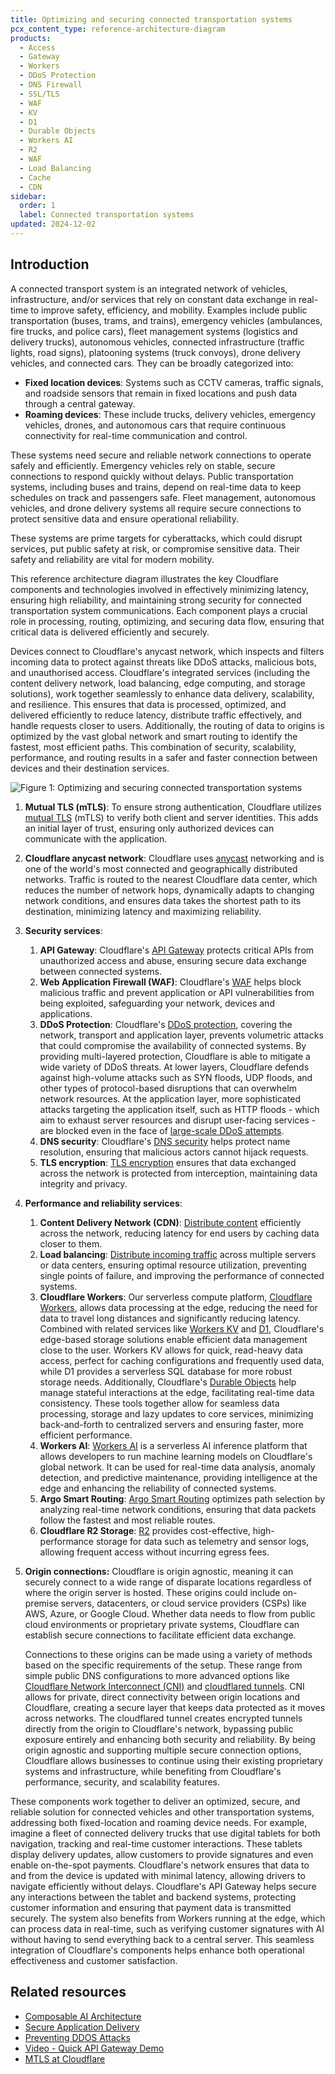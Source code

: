 ```yaml
---
title: Optimizing and securing connected transportation systems
pcx_content_type: reference-architecture-diagram
products:
  - Access
  - Gateway
  - Workers
  - DDoS Protection
  - DNS Firewall
  - SSL/TLS
  - WAF
  - KV
  - D1
  - Durable Objects
  - Workers AI
  - R2
  - WAF
  - Load Balancing
  - Cache
  - CDN
sidebar:
  order: 1
  label: Connected transportation systems
updated: 2024-12-02
---
```


## Introduction

A connected transport system is an integrated network of vehicles, infrastructure, and/or services that rely on constant data exchange in real-time to improve safety, efficiency, and mobility. Examples include public transportation (buses, trams, and trains), emergency vehicles (ambulances, fire trucks, and police cars), fleet management systems (logistics and delivery trucks), autonomous vehicles, connected infrastructure (traffic lights, road signs), platooning systems (truck convoys), drone delivery vehicles, and connected cars. They can be broadly categorized into:

- **Fixed location devices**: Systems such as CCTV cameras, traffic signals, and roadside sensors that remain in fixed locations and push data through a central gateway.
- **Roaming devices**: These include trucks, delivery vehicles, emergency vehicles, drones, and autonomous cars that require continuous connectivity for real-time communication and control.

These systems need secure and reliable network connections to operate safely and efficiently. Emergency vehicles rely on stable, secure connections to respond quickly without delays. Public transportation systems, including buses and trains, depend on real-time data to keep schedules on track and passengers safe. Fleet management, autonomous vehicles, and drone delivery systems all require secure connections to protect sensitive data and ensure operational reliability.

These systems are prime targets for cyberattacks, which could disrupt services, put public safety at risk, or compromise sensitive data. Their safety and reliability are vital for modern mobility.

This reference architecture diagram illustrates the key Cloudflare components and technologies involved in effectively minimizing latency, ensuring high reliability, and maintaining strong security for connected transportation system communications. Each component plays a crucial role in processing, routing, optimizing, and securing data flow, ensuring that critical data is delivered efficiently and securely.

Devices connect to Cloudflare's anycast network, which inspects and filters incoming data to protect against threats like DDoS attacks, malicious bots, and unauthorised access. Cloudflare's integrated services (including the content delivery network, load balancing, edge computing, and storage solutions), work together seamlessly to enhance data delivery, scalability, and resilience. This ensures that data is processed, optimized, and delivered efficiently to reduce latency, distribute traffic effectively, and handle requests closer to users. Additionally, the routing of data to origins is optimized by the vast global network and smart routing to identify the fastest, most efficient paths. This combination of security, scalability, performance, and routing results in a safer and faster connection between devices and their destination services.

![Figure 1: Optimizing and securing connected transportation systems](~/assets/images/reference-architecture/optimizing-and-securing-connected-transportation-systems/figure1.svg)

1. **Mutual TLS (mTLS)**: To ensure strong authentication, Cloudflare utilizes [mutual TLS](/ssl/client-certificates/enable-mtls/) (mTLS) to verify both client and server identities. This adds an initial layer of trust, ensuring only authorized devices can communicate with the application.

2. **Cloudflare anycast network**: Cloudflare uses [anycast](https://www.cloudflare.com/learning/cdn/glossary/anycast-network/) networking and is one of the world's most connected and geographically distributed networks. Traffic is routed to the nearest Cloudflare data center, which reduces the number of network hops, dynamically adapts to changing network conditions, and ensures data takes the shortest path to its destination, minimizing latency and maximizing reliability.

3. **Security services**:

   1. **API Gateway**: Cloudflare's [API Gateway](/api-shield/get-started/) protects critical APIs from unauthorized access and abuse, ensuring secure data exchange between connected systems.
   2. **Web Application Firewall (WAF)**: Cloudflare's [WAF](/waf/) helps block malicious traffic and prevent application or API vulnerabilities from being exploited, safeguarding your network, devices and applications.
   3. **DDoS Protection**: Cloudflare's [DDoS protection](/ddos-protection/about/attack-coverage/), covering the network, transport and application layer, prevents volumetric attacks that could compromise the availability of connected systems. By providing multi-layered protection, Cloudflare is able to mitigate a wide variety of DDoS threats. At lower layers, Cloudflare defends against high-volume attacks such as SYN floods, UDP floods, and other types of protocol-based disruptions that can overwhelm network resources. At the application layer, more sophisticated attacks targeting the application itself, such as HTTP floods \- which aim to exhaust server resources and disrupt user-facing services \- are blocked even in the face of [large-scale DDoS attempts](https://blog.cloudflare.com/tag/ddos-reports/).
   4. **DNS security**: Cloudflare's [DNS security](https://www.cloudflare.com/en-gb/application-services/products/dns/) helps protect name resolution, ensuring that malicious actors cannot hijack requests.
   5. **TLS encryption**: [TLS encryption](/ssl/edge-certificates/) ensures that data exchanged across the network is protected from interception, maintaining data integrity and privacy.

4. **Performance and reliability services**:

   1. **Content Delivery Network (CDN)**: [Distribute content](https://www.cloudflare.com/en-gb/learning/cdn/what-is-a-cdn/) efficiently across the network, reducing latency for end users by caching data closer to them.
   2. **Load balancing**: [Distribute incoming traffic](/load-balancing/get-started/quickstart/) across multiple servers or data centers, ensuring optimal resource utilization, preventing single points of failure, and improving the performance of connected systems.
   3. **Cloudflare Workers**: Our serverless compute platform, [Cloudflare Workers](/workers/), allows data processing at the edge, reducing the need for data to travel long distances and significantly reducing latency. Combined with related services like [Workers KV](/kv/get-started/) and [D1](https://www.cloudflare.com/en-gb/developer-platform/products/d1/), Cloudflare's edge-based storage solutions enable efficient data management close to the user. Workers KV allows for quick, read-heavy data access, perfect for caching configurations and frequently used data, while D1 provides a serverless SQL database for more robust storage needs. Additionally, Cloudflare's [Durable Objects](https://blog.cloudflare.com/sqlite-in-durable-objects/) help manage stateful interactions at the edge, facilitating real-time data consistency. These tools together allow for seamless data processing, storage and lazy updates to core services, minimizing back-and-forth to centralized servers and ensuring faster, more efficient performance.
   4. **Workers AI**: [Workers AI](/workers-ai/) is a serverless AI inference platform that allows developers to run machine learning models on Cloudflare's global network. It can be used for real-time data analysis, anomaly detection, and predictive maintenance, providing intelligence at the edge and enhancing the reliability of connected systems.
   5. **Argo Smart Routing**: [Argo Smart Routing](/argo-smart-routing/) optimizes path selection by analyzing real-time network conditions, ensuring that data packets follow the fastest and most reliable routes.
   6. **Cloudflare R2 Storage**: [R2](/r2/) provides cost-effective, high-performance storage for data such as telemetry and sensor logs, allowing frequent access without incurring egress fees.

5. **Origin connections:** Cloudflare is origin agnostic, meaning it can securely connect to a wide range of disparate locations regardless of where the origin server is hosted. These origins could include on-premise servers, datacenters, or cloud service providers (CSPs) like AWS, Azure, or Google Cloud. Whether data needs to flow from public cloud environments or proprietary private systems, Cloudflare can establish secure connections to facilitate efficient data exchange.

   Connections to these origins can be made using a variety of methods based on the specific requirements of the setup. These range from simple public DNS configurations to more advanced options like [Cloudflare Network Interconnect (CNI)](/network-interconnect/) and [cloudflared tunnels](/cloudflare-one/faq/cloudflare-tunnels-faq/#how-can-origin-servers-be-secured-when-using-tunnel). CNI allows for private, direct connectivity between origin locations and Cloudflare, creating a secure layer that keeps data protected as it moves across networks. The cloudflared tunnel creates encrypted tunnels directly from the origin to Cloudflare's network, bypassing public exposure entirely and enhancing both security and reliability. By being origin agnostic and supporting multiple secure connection options, Cloudflare allows businesses to continue using their existing proprietary systems and infrastructure, while benefiting from Cloudflare's performance, security, and scalability features.

These components work together to deliver an optimized, secure, and reliable solution for connected vehicles and other transportation systems, addressing both fixed-location and roaming device needs. For example, imagine a fleet of connected delivery trucks that use digital tablets for both navigation, tracking and real-time customer interactions. These tablets display delivery updates, allow customers to provide signatures and even enable on-the-spot payments. Cloudflare's network ensures that data to and from the device is updated with minimal latency, allowing drivers to navigate efficiently without delays. Cloudflare's API Gateway helps secure any interactions between the tablet and backend systems, protecting customer information and ensuring that payment data is transmitted securely. The system also benefits from Workers running at the edge, which can process data in real-time, such as verifying customer signatures with AI without having to send everything back to a central server. This seamless integration of Cloudflare's components helps enhance both operational effectiveness and customer satisfaction.

## Related resources

- [Composable AI Architecture](/reference-architecture/diagrams/ai/ai-composable/)
- [Secure Application Delivery](/reference-architecture/design-guides/secure-application-delivery/)
- [Preventing DDOS Attacks](/learning-paths/personal-website/concepts/)
- [Video \- Quick API Gateway Demo](https://www.youtube.com/watch?v=zzw2jIGcv5A)
- [MTLS at Cloudflare](/learning-paths/mtls/concepts/)

